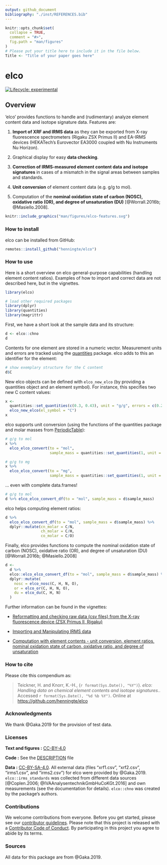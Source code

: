 ```yaml
---
output: github_document
bibliography: "./inst/REFERENCES.bib"
---
```


<!-- README.md is generated from README.Rmd. Please edit that file -->

```r
knitr::opts_chunk$set(
  collapse = TRUE,
  comment = "#>",
  fig.path = "man/figures"
)
# Please put your title here to include it in the file below.
Title <- "Title of your paper goes here"
```

# elco

<!-- badges: start -->
[![Lifecycle: experimental](https://img.shields.io/badge/lifecycle-experimental-orange.svg)](https://www.tidyverse.org/lifecycle/#experimental)
<!-- badges: end -->

## Overview

'elco' provides functions to handle and (rudimentary) analyze element content data and isotope signature data. Features are:

1. **Import of XRF and IRMS data** as they can be exported from X-ray fluorescence spectrometers (Rigaku ZSX Primus II) and EA-IRMS devices (HEKATech's Eurovector
EA3000 coupled with Nu Instruments Nu Horizon).

2. Graphical display for easy **data checking**.

3. **Correction of IRMS-measured element content data and isotope signatures** in cases of a mismatch in the signal areas between samples and standards.

4. **Unit conversion** of element content data (e.g. g/g to mol).

5. Computation of the **nominal oxidation state of carbon (NOSC), oxidative ratio (OR), and degree of unsaturation (DU)** [@Worrall.2016b; @Masiello.2008].

```r
knitr::include_graphics("man/figures/elco-features.svg")
```


### How to install

elco can be installed from GitHub:

```r
remotes::install_github("henningte/elco")
```


### How to use

Here is a short overview on elco general-purpose capabilities (handling element content ratios). Examples of how to import and correct data are not described here, but in the vignettes.

```r
library(elco)

# load other required packages
library(dplyr)
library(quantities)
library(magrittr)
```


First, we have a short look at the sample data and its structure:

```r
d <- elco::chno
d
```

Contents for one element are stored in a numeric vector. Measurement units and errors are tracked using the [quantities](https://github.com/r-quantities/quantities) package. elco adds to this an identifier for the element:

```r
# show exemplary structure for the C content
d$C
```

New elco objects can be defined with `elco_new_elco` (by providing a quantities object and an element symbol). For instance, this specifies two new C content values:

```r
x <- 
  quantities::set_quantities(c(0.3, 0.43), unit = "g/g", errors = c(0.2, 0.12)) %>%
  elco_new_elco(el_symbol = "C")
x
```

elco supports unit conversion (using the functions of the quantities package and molar masses from [PeriodicTable](https://github.com/cran/PeriodicTable)):

```r
# g/g to mol
x %>% 
  elco_elco_convert(to = "mol", 
                    sample_mass = quantities::set_quantities(1, unit = "g", errors = 0))

# g/g to mg
x %>% 
  elco_elco_convert(to = "mg", 
                    sample_mass = quantities::set_quantities(1, unit = "g", errors = 0))
```

... even with complete data.frames!

```r
# g/g to mol
d %>% elco_elco_convert_df(to = "mol", sample_mass = d$sample_mass)
```

elco helps computing element ratios:

```r
d %>%
  elco_elco_convert_df(to = "mol", sample_mass = d$sample_mass) %>%
  dplyr::mutate(cn_molar = C/N,
                ch_molar = C/H,
                co_molar = C/O)
```

Finally, elco provides functions to compute the nominal oxidation state of carbon (NOSC), oxidative ratio (OR), and degree of unsaturation (DU) [@Worrall.2016b; @Masiello.2008]

```r
d <- 
  d %>%
  elco::elco_elco_convert_df(to = "mol", sample_mass = d$sample_mass) %>%
  dplyr::mutate(
    nosc = elco_nosc(C, H, N, O),
    or = elco_or(C, H, N, O),
    du = elco_du(C, H, N)
  )
```

Further information can be found in the vignettes:

+ [Reformatting and checking raw data (csv files) from the X-ray fluorescence device (ZSX Primus II, Rigaku)](vignettes/v001-xrf.Rmd)

+ [Importing and Manipulating IRMS data](vignettes/v002-irms-functions.Rmd)

+ [Computation with element contents - unit conversion, element ratios, nominal oxidation state of carbon, oxidative ratio, and degree of unsaturation](vignettes/v004-element-ratios.Rmd)

### How to cite

Please cite this compendium as:

> Teickner, H. and Knorr, K.-H., (`r format(Sys.Date(), "%Y")`). _elco: Handling data on chemical element contents and isotope signatures._. Accessed `r format(Sys.Date(), "%d %b %Y")`. Online at <https://github.com/henningte/elco>

### Acknowledgments

We thank @Gaka.2019 for the provision of test data.

### Licenses

**Text and figures :**  [CC-BY-4.0](http://creativecommons.org/licenses/by/4.0/)

**Code :** See the [DESCRIPTION](DESCRIPTION) file

**Data :** [CC-BY-SA-4.0](https://creativecommons.org/licenses/by-sa/4.0/deed.en). All external data (files "xrf1.csv", "xrf2.csv", "irms1.csv", and "irms2.csv") for elco were provided by @Gaka.2019. `elco::irms_standards` was collected from different data sources [@Coplen.2006; @IVAAnalysentechnikGmbHuCoKGt.2016] and own measurements (see the documentation for details). `elco::chno` was created by the package's authors.

### Contributions

We welcome contributions from everyone. Before you get started, please see our [contributor guidelines](CONTRIBUTING.md). Please note that this project is released with a [Contributor Code of Conduct](CONDUCT.md). By participating in this project you agree to abide by its terms.

### Sources

All data for this package are from @Gaka.2019.

